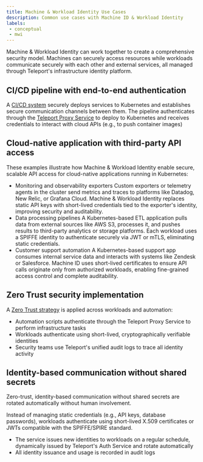 ```yaml
---
title: Machine & Workload Identity Use Cases
description: Common use cases with Machine ID & Workload Identity
labels:
 - conceptual
 - mwi
---
```


Machine & Workload Identity can work together to create a comprehensive security model. Machines can securely access resources while workloads communicate securely with each other and external services, 
all managed through Teleport's infrastructure identity platform.

## CI/CD pipeline with end-to-end authentication

A [CI/CD system](../mwi-use-cases/mwi-ci-cd.mdx) securely deploys services to Kubernetes and establishes secure communication channels between them.
The pipeline authenticates through the [Teleport Proxy Service](../../reference/architecture/architecture.mdx#teleport-proxy-service) to deploy to Kubernetes and receives credentials to interact with cloud APIs (e.g., to push container images)

## Cloud-native application with third-party API access

These examples illustrate how Machine & Workload Identity enable secure, scalable API access for cloud-native applications running in Kubernetes:

- Monitoring and observability exporters
Custom exporters or telemetry agents in the cluster send metrics and traces to platforms like Datadog, New Relic, or Grafana Cloud. Machine & Workload Identity replaces 
static API keys with short-lived credentials tied to the exporter's identity, improving security and auditability.
- Data processing pipelines
A Kubernetes-based ETL application pulls data from external sources like AWS S3, processes it, and pushes results to third-party analytics or storage platforms. 
Each workload uses a SPIFFE identity to authenticate securely via JWT or mTLS, eliminating static credentials.
- Customer support automation
A Kubernetes-based support app consumes internal service data and interacts with systems like Zendesk or Salesforce. 
Machine ID uses short-lived certificates to ensure API calls originate only from authorized workloads, enabling fine-grained access control and complete auditability.

## Zero Trust security implementation

A [Zero Trust strategy](../workload-identity/getting-started.mdx) is applied across workloads and automation:

- Automation scripts authenticate through the Teleport Proxy Service to perform infrastructure tasks
- Workloads authenticate using short-lived, cryptographically verifiable identities
- Security teams use Teleport's unified audit logs to trace all identity activity

## Identity-based communication without shared secrets

Zero-trust, identity-based communication without shared secrets are rotated automatically without human involvement.

Instead of managing static credentials (e.g., API keys, database passwords), workloads authenticate using short-lived X.509 certificates or JWTs compatible with the SPIFFE/SPIRE standard.

- The service issues new identities to workloads on a regular schedule, dynamically issued by Teleport's Auth Service and rotate automatically
- All identity issuance and usage is recorded in audit logs
